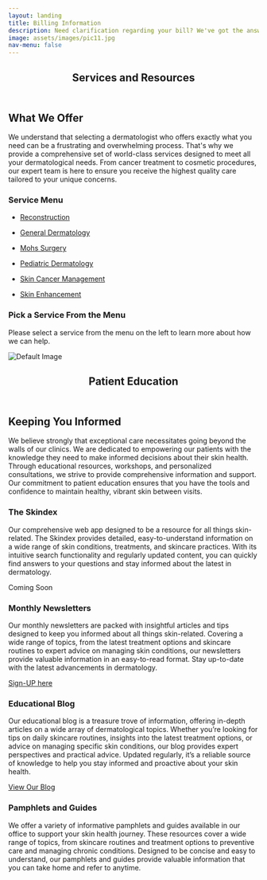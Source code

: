 ```yaml
---
layout: landing
title: Billing Information
description: Need clarification regarding your bill? We've got the answers.
image: assets/images/pic11.jpg
nav-menu: false
---
```


<!-- Main -->
<div id="main" class="alt">

<!-- One -->
<section id="one">
    <div class="inner">
        <header class="major">
            <h1>Services and Resources</h1>
        </header>

<h2 id="content">What We Offer</h2>
<p>We understand that selecting a dermatologist who offers exactly what you need can be a frustrating and overwhelming process. That's why we provide a comprehensive set of world-class services designed to meet all your dermatological needs. From cancer treatment to cosmetic procedures, our expert team is here to ensure you receive the highest quality care tailored to your unique concerns.</p>
<!-- Content -->

<div class="row">
    <div class="4u 12u$(small)">
        <h3>Service Menu</h3>
        <ul class="actions fit small">
            <li><a href="#" class="button special fit small" onclick="showService('dermatologic-reconstruction'); return false;">Reconstruction</a></li>
        </ul>
        <ul class="actions fit small">
            <li><a href="#" class="button special fit small" onclick="showService('general-dermatology'); return false;">General Dermatology</a></li>
        </ul>
        <ul class="actions fit small">
            <li><a href="#" class="button special fit small" onclick="showService('mohs-surgery'); return false;">Mohs Surgery</a></li>
        </ul>
        <ul class="actions fit small">
            <li><a href="#" class="button special fit small" onclick="showService('pediatric-dermatology'); return false;">Pediatric Dermatology</a></li>
        </ul>
        <ul class="actions fit small">
            <li><a href="#" class="button special fit small" onclick="showService('skin-cancer-management'); return false;">Skin Cancer Management</a></li>
        </ul>
        <ul class="actions fit small">
            <li><a href="#" class="button special fit small" onclick="showService('skin-enhancement'); return false;">Skin Enhancement</a></li>
        </ul>
    </div>
    <div class="8u$ 12u$(small)">
        <div id="service-details">
            <!-- Default content or instructions -->
            <h3>Pick a Service From the Menu</h3>
            <p>Please select a service from the menu on the left to learn more about how we can help.</p>
            <span class="image fit"><img src="{% link assets/images/steth.jpeg %}" alt="Default Image" /></span>
        </div>
    </div>
</div>

<!-- Hidden service details -->
<div id="service-data" style="display: none;">
<div id="dermatologic-reconstruction">
    <h3>Reconstruction</h3>
    <p>Our specialized reconstruction services are designed to restore the function and appearance of the skin after dermatologic surgery. We use advanced techniques to ensure the best possible outcomes for our patients.</p>
    <span class="image fit"><img src="{% link assets/images/reconstruction.jpg %}" alt="Dermatologic Reconstruction" /></span>
</div>
<div id="general-dermatology">
    <h3>General Dermatology</h3>
    <p>Our comprehensive general dermatology services cover a wide range of skin conditions, including eczema, psoriasis, and dermatitis. We provide personalized treatment plans to help manage and alleviate symptoms, ensuring optimal skin health.</p>
    <span class="image fit"><img src="{% link assets/images/generalderm.jpg %}" alt="General Dermatology" /></span>
</div>
<div id="mohs-surgery">
    <h3>Mohs Surgery</h3>
    <p>Mohs surgery is a precise surgical technique used to treat skin cancer. Our highly trained surgeons remove cancerous tissues layer by layer, examining each layer under a microscope until only cancer-free tissue remains.</p>
    <span class="image fit"><img src="{% link assets/images/mohs.jpg %}" alt="Mohs Surgery" /></span>
</div>
<div id="pediatric-dermatology">
    <h3>Pediatric Dermatology</h3>
    <p>We provide specialized dermatological care for children, addressing common skin issues such as eczema, warts, and birthmarks. Our team is skilled in handling the unique needs of our younger patients with care and compassion.</p>
    <span class="image fit"><img src="{% link assets/images/pediatric.jpg %}" alt="Pediatric Dermatology" /></span>
</div>
<div id="skin-cancer-management">
    <h3>Skin Cancer Management</h3>
    <p>Our comprehensive skin cancer management program includes screening, diagnosis, treatment, and follow-up care. We use the latest techniques to ensure the best possible outcomes for our patients.</p>
    <span class="image fit"><img src="{% link assets/images/skincancer.jpg %}" alt="Skin Cancer Management" /></span>
</div>
<div id="skin-enhancement">
    <h3>Skin Enhancement</h3>
    <p></p>
    <span class="image fit"><img src="{% link assets/images/enhancement.jpg %}" alt="Skin Enhancement" /></span>
</div>
</div>

</div>
</section>

<!-- Two -->
<section id="two">
    <div class="inner">
        <header class="major">
            <h1>Patient Education</h1>
        </header>

<!-- Content -->
<h2>Keeping You Informed</h2>
<p>We believe strongly that exceptional care necessitates going beyond the walls of our clinics. We are dedicated to empowering our patients with the knowledge they need to make informed decisions about their skin health. Through educational resources, workshops, and personalized consultations, we strive to provide comprehensive information and support. Our commitment to patient education ensures that you have the tools and confidence to maintain healthy, vibrant skin between visits.</p>

<div class="row">
    <div class="6u 12u$(small)">
        <h3>The Skindex</h3>
        <p>Our comprehensive web app designed to be a resource for all things skin-related. The Skindex provides detailed, easy-to-understand information on a wide range of skin conditions, treatments, and skincare practices. With its intuitive search functionality and regularly updated content, you can quickly find answers to your questions and stay informed about the latest in dermatology.</p>
        <a class="button special fit disabled">Coming Soon</a>
    </div>
    <div class="6u$ 12u$(small)">
        <h3>Monthly Newsletters</h3>
        <p>Our monthly newsletters are packed with insightful articles and tips designed to keep you informed about all things skin-related. Covering a wide range of topics, from the latest treatment options and skincare routines to expert advice on managing skin conditions, our newsletters provide valuable information in an easy-to-read format. Stay up-to-date with the latest advancements in dermatology.</p>
        <a href="https://blog.udscc.com" class="button special fit">Sign-UP here</a>
    </div>
    <div class="6u 12u$(small)">
        <h3>Educational Blog</h3>
        <p>Our educational blog is a treasure trove of information, offering in-depth articles on a wide array of dermatological topics. Whether you’re looking for tips on daily skincare routines, insights into the latest treatment options, or advice on managing specific skin conditions, our blog provides expert perspectives and practical advice. Updated regularly, it’s a reliable source of knowledge to help you stay informed and proactive about your skin health.</p>
        <a href="https://blog.udscc.com" class="button special fit">View Our Blog</a>
    </div>
    <div class="6u$ 12u$(small)">
        <h3>Pamphlets and Guides</h3>
        <p>We offer a variety of informative pamphlets and guides available in our office to support your skin health journey. These resources cover a wide range of topics, from skincare routines and treatment options to preventive care and managing chronic conditions. Designed to be concise and easy to understand, our pamphlets and guides provide valuable information that you can take home and refer to anytime.</p>
    </div>
</div>
</div>
</section>

</div>

<script>
function showService(serviceId) {
    var serviceDetails = document.getElementById('service-details');
    
    // Add fade-out animation class
    serviceDetails.classList.add('fade-out-right');
    
    // Wait for the fade-out animation to complete
    setTimeout(function() {
        // Hide all service details
        var services = document.querySelectorAll('#service-data > div');
        services.forEach(function(service) {
            service.style.display = 'none';
        });

        // Show selected service
        var selectedService = document.getElementById(serviceId);
        if (selectedService) {
            serviceDetails.innerHTML = selectedService.innerHTML;
        }

        // Remove fade-out animation class and add fade-in animation class
        serviceDetails.classList.remove('fade-out-right');
        serviceDetails.classList.add('fade-in-right');

        // Remove fade-in animation class after animation completes
        setTimeout(function() {
            serviceDetails.classList.remove('fade-in-right');
        }, 500);
    }, 500);
}
</script>